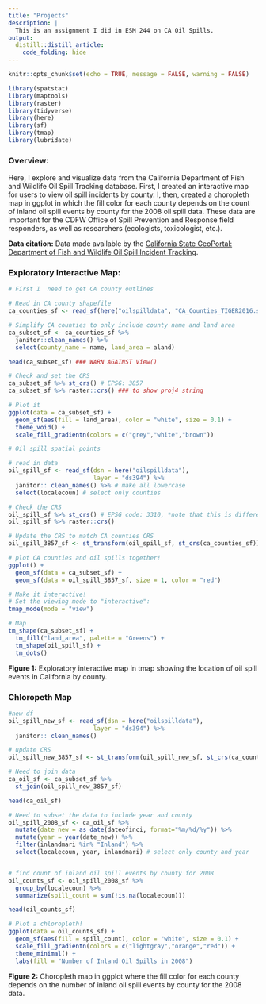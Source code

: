 ```yaml
---
title: "Projects"
description: |
  This is an assignment I did in ESM 244 on CA Oil Spills.
output: 
  distill::distill_article:
    code_folding: hide
---
```



```r
knitr::opts_chunk$set(echo = TRUE, message = FALSE, warning = FALSE)

library(spatstat)
library(maptools) 
library(raster) 
library(tidyverse)
library(here)
library(sf)
library(tmap)
library(lubridate)
```

### Overview:
Here, I explore and visualize data from the California Department of Fish and Wildlife Oil Spill Tracking database. First, I created an interactive map for users to view oil spill incidents by county. I, then, created a choropleth map in ggplot in which the fill color for each county depends on the count of inland oil spill events by county for the 2008 oil spill data. These data are important for the CDFW Office of Spill Prevention and Response field responders, as well as researchers (ecologists, toxicologist, etc.).

**Data citation:** Data made available by the [California State GeoPortal: Department of Fish and Wildlife Oil Spill Incident Tracking](https://gis.data.ca.gov/datasets/7464e3d6f4924b50ad06e5a553d71086_0/explore?showTable=true).

### Exploratory Interactive Map:

```r
# First I  need to get CA county outlines 

# Read in CA county shapefile
ca_counties_sf <- read_sf(here("oilspilldata", "CA_Counties_TIGER2016.shp")) 

# Simplify CA counties to only include county name and land area 
ca_subset_sf <- ca_counties_sf %>% 
  janitor::clean_names() %>%
  select(county_name = name, land_area = aland)

head(ca_subset_sf) ### WARN AGAINST View()

# Check and set the CRS
ca_subset_sf %>% st_crs() # EPSG: 3857
ca_subset_sf %>% raster::crs() ### to show proj4 string

# Plot it 
ggplot(data = ca_subset_sf) +
  geom_sf(aes(fill = land_area), color = "white", size = 0.1) +
  theme_void() +
  scale_fill_gradientn(colors = c("grey","white","brown"))
```


```r
# Oil spill spatial points

# read in data 
oil_spill_sf <- read_sf(dsn = here("oilspilldata"), 
                        layer = "ds394") %>% 
  janitor:: clean_names() %>% # make all lowercase 
  select(localecoun) # select only counties 

# Check the CRS
oil_spill_sf %>% st_crs() # EPSG code: 3310, *note that this is different from the California counties CRS, so we'll want to update it to match.
oil_spill_sf %>% raster::crs()

# Update the CRS to match CA counties CRS
oil_spill_3857_sf <- st_transform(oil_spill_sf, st_crs(ca_counties_sf))

# plot CA counties and oil spills together!
ggplot() +
  geom_sf(data = ca_subset_sf) +
  geom_sf(data = oil_spill_3857_sf, size = 1, color = "red")

```

```r
# Make it interactive!
# Set the viewing mode to "interactive":
tmap_mode(mode = "view")

# Map
tm_shape(ca_subset_sf) +
  tm_fill("land_area", palette = "Greens") +
  tm_shape(oil_spill_sf) +
  tm_dots()
```

**Figure 1:** Exploratory interactive map in tmap showing the location of oil spill events in California by county.

### Chloropeth Map 

```r
#new df
oil_spill_new_sf <- read_sf(dsn = here("oilspilldata"), 
                        layer = "ds394") %>% 
  janitor:: clean_names()

# update CRS
oil_spill_new_3857_sf <- st_transform(oil_spill_new_sf, st_crs(ca_counties_sf))

# Need to join data
ca_oil_sf <- ca_subset_sf %>% 
  st_join(oil_spill_new_3857_sf)

head(ca_oil_sf)

# Need to subset the data to include year and county
oil_spill_2008_sf <- ca_oil_sf %>% 
  mutate(date_new = as_date(dateofinci, format="%m/%d/%y")) %>% 
  mutate(year = year(date_new)) %>% 
  filter(inlandmari %in% "Inland") %>% 
  select(localecoun, year, inlandmari) # select only county and year 


# find count of inland oil spill events by county for 2008
oil_counts_sf <- oil_spill_2008_sf %>%
  group_by(localecoun) %>%
  summarize(spill_count = sum(!is.na(localecoun)))

head(oil_counts_sf)
```

```r
# Plot a chloropleth!
ggplot(data = oil_counts_sf) +
  geom_sf(aes(fill = spill_count), color = "white", size = 0.1) +
  scale_fill_gradientn(colors = c("lightgray","orange","red")) +
  theme_minimal() +
  labs(fill = "Number of Inland Oil Spills in 2008")
```

**Figure 2:** Choropleth map in ggplot where the fill color for each county depends on the number of inland oil spill events by county for the 2008 data.


